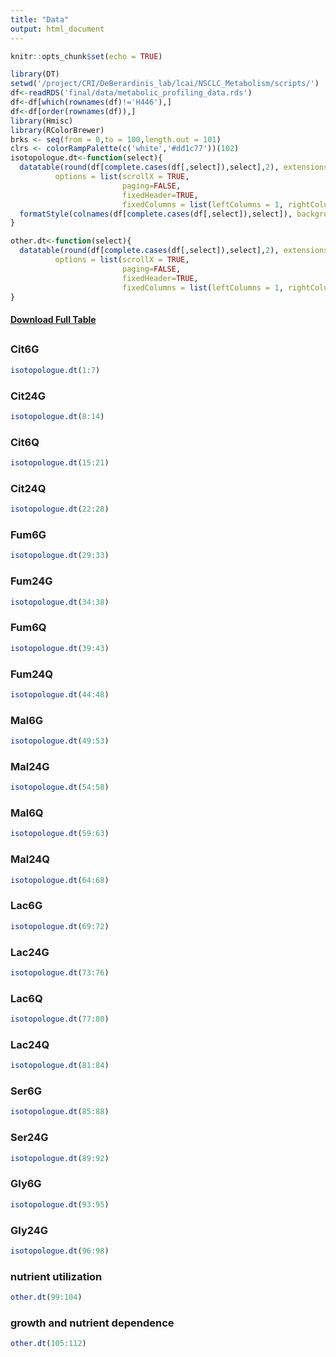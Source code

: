 ```yaml
---
title: "Data"
output: html_document
---
```


```r
knitr::opts_chunk$set(echo = TRUE)
```

```r
library(DT)
setwd('/project/CRI/DeBerardinis_lab/lcai/NSCLC_Metabolism/scripts/')
df<-readRDS('final/data/metabolic_profiling_data.rds')
df<-df[which(rownames(df)!='H446'),]
df<-df[order(rownames(df)),]
library(Hmisc)
library(RColorBrewer)
brks <- seq(from = 0,to = 100,length.out = 101)
clrs <- colorRampPalette(c('white','#dd1c77'))(102)
isotopologue.dt<-function(select){
  datatable(round(df[complete.cases(df[,select]),select],2), extensions = c('FixedColumns',"FixedHeader"), 
          options = list(scrollX = TRUE, 
                         paging=FALSE,
                         fixedHeader=TRUE,
                         fixedColumns = list(leftColumns = 1, rightColumns = 0))) %>%
  formatStyle(colnames(df[complete.cases(df[,select]),select]), backgroundColor = styleInterval(brks, clrs))
}

other.dt<-function(select){
  datatable(round(df[complete.cases(df[,select]),select],2), extensions = c('FixedColumns',"FixedHeader"), 
          options = list(scrollX = TRUE, 
                         paging=FALSE,
                         fixedHeader=TRUE,
                         fixedColumns = list(leftColumns = 1, rightColumns = 0)))
}
```

#### <a href="NSCLC_metabolic_profiling.xlsx" download="NSCLC_metabolic_profiling.xlsx">Download Full Table</a>

##  {.tabset .tabset-fade .tabset-pills}

### Cit6G
```r
isotopologue.dt(1:7)
```

### Cit24G
```r
isotopologue.dt(8:14)
```

### Cit6Q
```r
isotopologue.dt(15:21)
```

### Cit24Q
```r
isotopologue.dt(22:28)
```

### Fum6G
```r
isotopologue.dt(29:33)
```

### Fum24G
```r
isotopologue.dt(34:38)
```

### Fum6Q
```r
isotopologue.dt(39:43)
```

### Fum24Q
```r
isotopologue.dt(44:48)
```

### Mal6G
```r
isotopologue.dt(49:53)
```

### Mal24G
```r
isotopologue.dt(54:58)
```

### Mal6Q
```r
isotopologue.dt(59:63)
```

### Mal24Q
```r
isotopologue.dt(64:68)
```

### Lac6G
```r
isotopologue.dt(69:72)
```

### Lac24G
```r
isotopologue.dt(73:76)
```

### Lac6Q
```r
isotopologue.dt(77:80)
```

### Lac24Q
```r
isotopologue.dt(81:84)
```

### Ser6G
```r
isotopologue.dt(85:88)
```

### Ser24G
```r
isotopologue.dt(89:92)
```

### Gly6G
```r
isotopologue.dt(93:95)
```

### Gly24G
```r
isotopologue.dt(96:98)
```

### nutrient utilization
```r
other.dt(99:104)
```

### growth and nutrient dependence
```r
other.dt(105:112)
```

